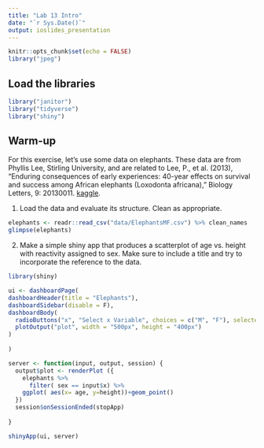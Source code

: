 ```yaml
---
title: "Lab 13 Intro"
date: "`r Sys.Date()`"
output: ioslides_presentation
---
```


```r
knitr::opts_chunk$set(echo = FALSE)
library("jpeg")
```

## Load the libraries
```r
library("janitor")
library("tidyverse")
library("shiny")
```

## Warm-up
For this exercise, let's use some data on elephants. These data are from Phyllis Lee, Stirling University, and are related to Lee, P., et al. (2013), "Enduring consequences of early experiences: 40-year effects on survival and success among African elephants (Loxodonta africana)," Biology Letters, 9: 20130011. [kaggle](https://www.kaggle.com/mostafaelseidy/elephantsmf).  

1. Load the data and evaluate its structure. Clean as appropriate.
```r
elephants <- readr::read_csv("data/ElephantsMF.csv") %>% clean_names
glimpse(elephants)
```

2. Make a simple shiny app that produces a scatterplot of age vs. height with reactivity assigned to sex. Make sure to include a title and try to incorporate the reference to the data.

```r
library(shiny)

ui <- dashboardPage(
dashboardHeader(title = "Elephants"),
dashboardSidebar(disable = F), 
dashboardBody(
  radioButtons("x", "Select x Variable", choices = c("M", "F"), selected = "M"),
  plotOutput("plot", width = "500px", height = "400px")
)
  
)

server <- function(input, output, session) {
  output$plot <- renderPlot ({
    elephants %>% 
      filter( sex == input$x) %>% 
    ggplot( aes(x= age, y=height))+geom_point()
  })
  session$onSessionEnded(stopApp)
  
}

shinyApp(ui, server)
```